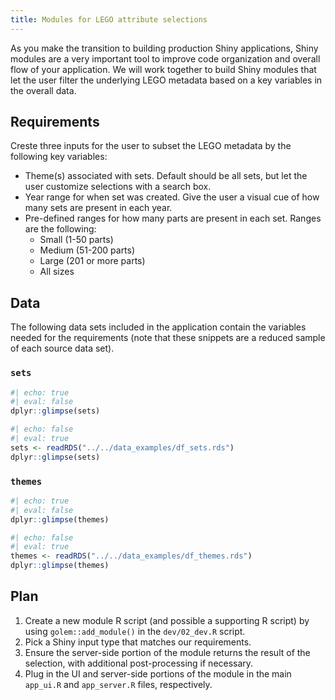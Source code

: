 ```yaml
---
title: Modules for LEGO attribute selections
---
```


As you make the transition to building production Shiny applications, Shiny modules are a very important tool to improve code organization and overall flow of your application. We will work together to build Shiny modules that let the user filter the underlying LEGO metadata based on a key variables in the overall data.

## Requirements

Creste three inputs for the user to subset the LEGO metadata by the following key variables:

* Theme(s) associated with sets. Default should be all sets, but let the user customize selections with a search box.
* Year range for when set was created. Give the user a visual cue of how many sets are present in each year.
* Pre-defined ranges for how many parts are present in each set. Ranges are the following:
    + Small (1-50 parts)
    + Medium (51-200 parts)
    + Large (201 or more parts)
    + All sizes

## Data

The following data sets included in the application contain the variables needed for the requirements (note that these snippets are a reduced sample of each source data set).

### `sets`

```r
#| echo: true
#| eval: false
dplyr::glimpse(sets)
```

```r
#| echo: false
#| eval: true
sets <- readRDS("../../data_examples/df_sets.rds")
dplyr::glimpse(sets)
```

### `themes`

```r
#| echo: true
#| eval: false
dplyr::glimpse(themes)
```

```r
#| echo: false
#| eval: true
themes <- readRDS("../../data_examples/df_themes.rds")
dplyr::glimpse(themes)
```


## Plan

1. Create a new module R script (and possible a supporting R script) by using `golem::add_module()` in the `dev/02_dev.R` script.
1. Pick a Shiny input type that matches our requirements.
1. Ensure the server-side portion of the module returns the result of the selection, with additional post-processing if necessary.
1. Plug in the UI and server-side portions of the module in the main `app_ui.R` and `app_server.R` files, respectively.